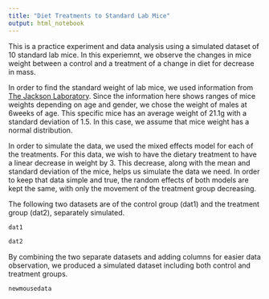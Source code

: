 ```yaml
---
title: "Diet Treatments to Standard Lab Mice"
output: html_notebook
---
```


This is a practice experiment and data analysis using a simulated dataset of 10 standard lab mice. In this experiemnt, we observe the changes in mice weight between a control and a treatment of a change in diet for decrease in mass. 

In order to find the standard weight of lab mice, we used information from [The Jackson Laboratory](https://www.jax.org/jax-mice-and-services/strain-data-sheet-pages/body-weight-chart-000664). Since the information here shows ranges of mice weights depending on age and gender, we chose the weight of males at 6weeks of age. This specific mice has an average weight of 21.1g with a standard deviation of 1.5. In this case, we assume that mice weight has a normal distribution. 

In order to simulate the data, we used the mixed effects model for each of the treatments. For this data, we wish to have the dietary treatment to have a linear decrease in weight by 3. This decrease, along with the mean and standard deviation of the mice, helps us simulate the data we need. In order to keep that data simple and true, the random effects of both models are kept the same, with only the movement of the treatment group decreasing.

The following two datasets are of the control group (dat1) and the treatment group (dat2), separately simulated.

```r
dat1
```

```r
dat2
```


By combining the two separate datasets and adding columns for easier data observation, we produced a simulated dataset including both control and treatment groups. 

```r
newmousedata
```




























































